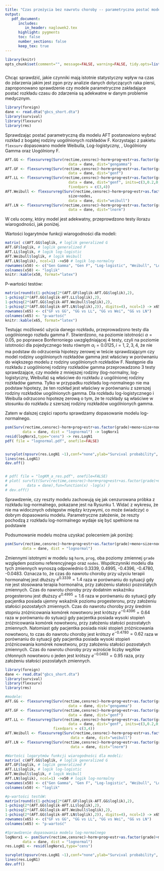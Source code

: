 ```yaml
---
title: "Czas przeżycia bez nawrotu choroby -- parametryczna postać modelu"
output: 
   pdf_document:
      includes:
         in_header: naglowek2.tex
      highlight: pygments
      toc: false
      number_sections: false
      keep_tex: true
---
```


```r
library(knitr)
opts_chunk$set(comment="", message=FALSE, warning=FALSE, tidy.opts=list(keep.blank.line=TRUE, width.cutoff=120),options(width=120), fig.align='center',fig.height=6, fig.width=10,fig.path='figure/beamer-',fig.show='hold',size='footnotesize', cache=TRUE, echo=FALSE)
```
```r

```

\thispagestyle{fancy}

Chcąc sprawdzić, jakie czynniki mają istotnie statystyczny wpływ na czas do zdarzenia jakim jest zgon przy analizie danych dotyczących raka piersi, zaproponowano sprawdzenie czy modele parametryczne zakładające postać rozkładu czasu do zdarzenia są adekwatne w danym problemie medycznym.

```r
library(foreign)
dane <- read.dta("gbcs_short.dta")
library(survival)
library(flexsurv)
library(rms)
```


\textbf{Wybór parametrycznej formy modelu.} 

Sprawdzając postać parametryczną dla modelu AFT postanowiono wybrać rozkład z bogatej rodziny uogólnionych rozkładów F. Korzystając z pakietu `flexsurv` dopasowano modele Weibulla, Log-logistyczny, \text{Log-normalny}, Uogólniony Gamma oraz Uogólniony F.

```r
AFT.GG <- flexsurvreg(Surv(rectime,censrec)~horm+prog+estr+as.factor(grade)+meno+size+nodes, 
                             data = dane, dist="gengamma")
AFT.GF <- flexsurvreg(Surv(rectime,censrec)~horm+prog+estr+as.factor(grade)+meno+size+nodes, 
                             data = dane, dist="genf")
AFT.LL <- flexsurvreg(Surv(rectime,censrec)~horm+prog+estr+as.factor(grade)+meno+size+nodes, 
                             data = dane, dist="genf", inits=c(3,0.2,0,1,0,0,0,0,0,0,0,0), 
                             fixedpars = c(3,4))
AFT.Weibull <- flexsurvreg(Surv(rectime,censrec)~horm+prog+estr+as.factor(grade)+meno+
                             size+nodes,
                             data = dane, dist="weibull")
AFT.LN <- flexsurvreg(Surv(rectime,censrec)~horm+prog+estr+as.factor(grade)+meno+size+nodes, 
                             data = dane, dist="lnorm")
```

W celu oceny, który model jest adekwatny, przeprowdzono testy ilorazu wiarogodności, jak poniżej.

Wartości logarytmów funkcji wiarogodności dla modeli:
```r
matrix( c(AFT.GG$loglik, # loglik generalized G 
AFT.GF$loglik, # loglik generalized F
AFT.LL$loglik, # logik log-logistic
AFT.Weibull$loglik, # logik Weibull
AFT.LN$loglik), ncol=1) ->x50 # logik log-normalny
rownames(x50) <- c("Gen Gamma", "Gen F", "Log-logistic", "Weibull", "Log-normal")
colnames(x50) <- "loglik"
knitr::kable(x50, format="latex")
```

\begin{table}[hbt!]
\centering
\begin{tabular}{lr}
\toprule%
  & loglik\\ \toprule%

Gen Gamma & -2553.051\\

Gen F & -2553.067\\

Log-logistic & -2563.449\\

Weibull & -2575.998\\

Log-normal & -2555.798\\
\bottomrule
\end{tabular}
\caption{Wartości logarytmów funkcji wiarogodności dla modeli parametrycznych.}
\end{table}
P-wartości testów:

```r
matrix(round(c(1-pchisq(2*(AFT.GF$loglik-AFT.GG$loglik),2),
1-pchisq(2*(AFT.GG$loglik-AFT.LL$loglik),2),
1-pchisq(2*(AFT.GG$loglik-AFT.Weibull$loglik),2), 
1-pchisq(2*(AFT.GG$loglik-AFT.LN$loglik),2)), digits=4), ncol=1) -> x65
rownames(x65) <- c("GF vs GG", "GG vs LL", "GG vs Wei", "GG vs LN")
colnames(x65) <- "p-wartość"
knitr::kable(x65, format="latex")
```


\begin{table}[hbt!]
\centering
\begin{tabular}{lr}
\toprule%
  & p-wartość\\
\toprule%
GF vs GG & 1.0000\\

GG vs LL & 0.0000\\

GG vs Wei & 0.0000\\

GG vs LN & 0.0641\\
\bottomrule
\end{tabular}
\caption{Wartości krytycze testów.}
\end{table}


Testując możliowść użycia danego rozkładu, przeprowadzono testy dla uogólnionego rozładu gamma \text{i uogólnionego} F. Stwierdzono, na poziomie istotności $\alpha=0.05$, po poprawce Bonferroniego uwzględniającej 4 testy, czyli na poziomie istotności dla pojedycznego testu równym $\alpha_i = 0.0125, i =1,2,3,4$, że nie ma podstaw do odrzucenia hipotezy zerowej w teście sprawdzającym czy model \text{z mniejszej} rodziny uogólnionych rozkładów gamma jest właściwy w porównaniu do większego modelu z rodziny uogólnionych rozkładów F. Następnie dla rozkładu z uogólnionej rodziny rozkładów gamma przeprowadzono 3 testy sprawdzające, czy modele z mniejszej rodziny (log-normalny, log-logistyczny, Weibulla) są właściwe \text{w porównaniu} do rozkładu z uogólnionej rodziny rozkładów gamma. Tylko w przypadku rozkładu log-normalnego nie ma podstaw \text{do odrzucenia} hipotezy, że ten rozkład jest właściwy w porównaniu \text{do rozkładu} z szerszej rodziny rozkładów uogólnionych gamma. Dla rozkładu log-logistycznego i Weibulla odrzucono hipotezę zerową o tym, że te rozkłady są właściwe w stosunku do rozkładu z szerszej rodziny rozkładów uogólnionych gamma.

Zatem w dalszej części raportu sprawdzamy dopasowanie modelu log-normalnego.

\textbf{Sprawdzenie dopasowania modelu log-normalnego.}
```r
psm(Surv(rectime,censrec)~horm+prog+estr+as.factor(grade)+meno+size+nodes, 
        data = dane, dist = "lognormal") -> logNorx1
resid(logNorx1,type="cens") -> res.LogN1
pdf( file = "lognormal.pdf", onefile=FALSE)


survplot(npsurv(res.LogN1 ~1),conf="none",ylab="Survival probability", xlab="Residual")
lines(res.LogN1)
dev.off()


# pdf( file = "logKM_a_res.pdf", onefile=FALSE)
# plot( survfit(Surv(rectime,censrec)~horm+prog+estr+as.factor(grade)+meno+size+nodes, 
#         data = dane),fun=function(x) -log(x) ) 
# dev.off()


```
\begin{figure}[hbt!]
  \vspace{-20pt}
  \begin{center}
     \includegraphics[width=0.7\textwidth, height=3in]{lognormal.pdf}
  \end{center}
  \vspace{-20pt}
  \label{fig:sc}
  \caption{Reszty modelu a cenzurowana próbka z rozkładu log-normalnego.}

\end{figure}
Sprawdzenie, czy reszty modelu zachowują się jak cenzurowana próbka z rozkładu log-normalnego, pokazane jest na Rysunku 1.
Widać z wykresu, że nie ma widocznych odstępstw między krzywymi, co może świadczyć o dobrym dopasowaniu modelu. Parametryczne założenie, że reszty pochodzą z rozkładu log-normalnego wydaje się być spełnione na podstawie \text{Rysunku 1.}

\textbf{ Podsumownie modelu log-normalnego.}

Podsumowanie modelu można uzyskać poleceniem jak poniżej:
```r

psm(Surv(rectime,censrec)~horm+prog+estr+as.factor(grade)+meno+size+nodes, 
        data = dane, dist = "lognormal")
```

Zmiennymi istotnymi w modelu są `horm`, `prog`, oba poziomy zmiennej `grade` względem poziomu referencyjnego oraz `nodes`. Współczynniki modelu dla tych zmiennych wynoszą odpowiednio 0.3339, 0.4995, -0.4396, -0.4780, -0.0483. Oznacza to, że czas do nawrotu choroby przy użyciu terapii hormonalnej jest dłuższy $e^{0.3339} = 1.4$ raza w porównaniu do sytuacji gdy nie jest stosowana terapia hormonalna, przy założeniu stałości pozostałych zmiennych. Czas do nawrotu choroby przy dodatnim wskaźniku progesteronu jest dłuższy $e^{0.4995} = 1.6$ raza w porównaniu do sytuacji gdy pacjentka posiada ujemny wskaźnik poziomu progesteronu, przy założeniu stałości pozostałych zmiennych. Czas do nawrotu choroby przy średnim stopniu zróżnicowania komórek nowotworu jest krótszy $e^{-0.4396} = 0.64$ raza w porównaniu do sytuacji gdy pacjentka posiada wysoki stopień zróżnicowania komórek nowotworu, przy założeniu stałości pozostałych zmiennych. Natomiast gdy pacjentka posiada niski stopień zróżnicowania nowotworu, to czas do nawrotu choroby jest krótszy $e^{-0.4780} = 0.62$ raza w porównaniu do sytuacji gdy pacjentka posiada wysoki stopień zróżnicowania komórek nowotworu, przy założeniu stałości pozostałych zmiennych. Czas do nawrotu choroby przy wzroście liczby węzłów chłonnych \text{z przerzutami} nowotworu o jeden jest krótszy $e^{-0.0483} = 0.95$ raza, przy założeniu stałości pozostałych zmiennych.

\newpage
\textbf{Kody:} 
```r
library(foreign)
dane <- read.dta("gbcs_short.dta")
library(survival)
library(flexsurv)
library(rms)

#modele:
AFT.GG <- flexsurvreg(Surv(rectime,censrec)~horm+prog+estr+as.factor(grade)+meno+size+nodes, 
                             data = dane, dist="gengamma")
AFT.GF <- flexsurvreg(Surv(rectime,censrec)~horm+prog+estr+as.factor(grade)+meno+size+nodes, 
                             data = dane, dist="genf")
AFT.LL <- flexsurvreg(Surv(rectime,censrec)~horm+prog+estr+as.factor(grade)+meno+size+nodes, 
                             data = dane, dist="genf", inits=c(3,0.2,0,1,0,0,0,0,0,0,0,0), 
                      fixedpars = c(3,4))
AFT.Weibull <- flexsurvreg(Surv(rectime,censrec)~horm+prog+estr+as.factor(grade)+meno+size+nodes, 
                              data = dane, dist="weibull")
AFT.LN <- flexsurvreg(Surv(rectime,censrec)~horm+prog+estr+as.factor(grade)+meno+size+nodes, 
                              data = dane, dist="lnorm")

#Wartości logarytmów funkcji wiarogodności dla modeli:
matrix( c(AFT.GG$loglik, # loglik generalized G 
AFT.GF$loglik, # loglik generalized F
AFT.LL$loglik, # logik log-logistic
AFT.Weibull$loglik, # logik Weibull
AFT.LN$loglik), ncol=1) ->x50 # logik log-normalny
rownames(x50) <- c("Gen Gamma", "Gen F", "Log-logistic", "Weibull", "Log-normal")
colnames(x50) <- "loglik"

#p-wartości testóW:
matrix(round(c(1-pchisq(2*(AFT.GF$loglik-AFT.GG$loglik),2),
1-pchisq(2*(AFT.GG$loglik-AFT.LL$loglik),2),
1-pchisq(2*(AFT.GG$loglik-AFT.Weibull$loglik),2), 
1-pchisq(2*(AFT.GG$loglik-AFT.LN$loglik),2)), digits=4), ncol=1) -> x65
rownames(x65) <- c("GF vs GG", "GG vs LL", "GG vs Wei", "GG vs LN")
colnames(x65) <- "p-wartość"

#Sprawdzenie dopasowania modelu log-normalnego
logNorx1 <- psm(Surv(rectime,censrec)~horm+prog+estr+as.factor(grade)+meno+size+nodes, 
        data = dane, dist = "lognormal") 
res.LogN1 <- resid(logNorx1,type="cens")

survplot(npsurv(res.LogN1 ~1),conf="none",ylab="Survival probability", xlab="Residual")
lines(res.LogN1)
dev.off()
```
